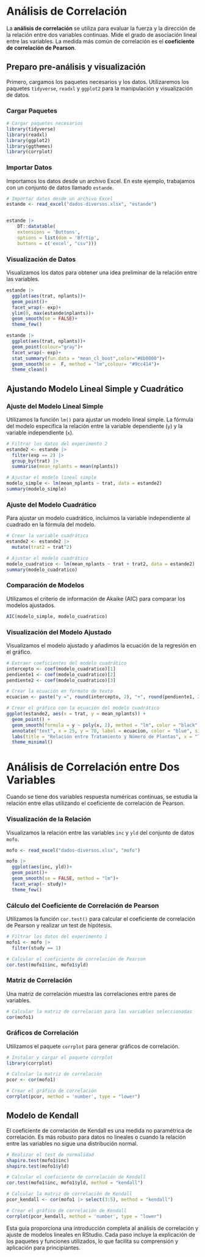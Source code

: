 # Análisis de Correlación

La **análisis de correlación** se utiliza para evaluar la fuerza y la dirección de la relación entre dos variables continuas. Mide el grado de asociación lineal entre las variables. La medida más común de correlación es el **coeficiente de correlación de Pearson**.

## Preparo pre-análisis y visualización

Primero, cargamos los paquetes necesarios y los datos. Utilizaremos los paquetes `tidyverse`, `readxl` y `ggplot2` para la manipulación y visualización de datos.

### Cargar Paquetes

```r
# Cargar paquetes necesarios
library(tidyverse)
library(readxl)
library(ggplot2)
library(ggthemes)
library(corrplot)
```

### Importar Datos

Importamos los datos desde un archivo Excel. En este ejemplo, trabajamos con un conjunto de datos llamado `estande`.

```r
# Importar datos desde un archivo Excel
estande <- read_excel("dados-diversos.xlsx", "estande")


estande |> 
    DT::datatable(
    extensions = 'Buttons', 
    options = list(dom = 'Bfrtip', 
    buttons = c('excel', "csv")))
```

### Visualización de Datos

Visualizamos los datos para obtener una idea preliminar de la relación entre las variables.

```r
estande |>
  ggplot(aes(trat, nplants))+
  geom_point()+
  facet_wrap(~ exp)+
  ylim(0, max(estande$nplants))+
  geom_smooth(se = FALSE)+
  theme_few()
```

```r
estande |>
  ggplot(aes(trat, nplants))+
  geom_point(colour="gray")+
  facet_wrap(~ exp)+
  stat_summary(fun.data = "mean_cl_boot",color="#8b0000")+ 
  geom_smooth(se =  F, method = "lm",colour= "#9cc414")+
  theme_clean()

```



## Ajustando Modelo Lineal Simple y Cuadrático

### Ajuste del Modelo Lineal Simple

Utilizamos la función `lm()` para ajustar un modelo lineal simple. La fórmula del modelo especifica la relación entre la variable dependiente (`y`) y la variable independiente (`x`).

```r
# Filtrar los datos del experimento 2
estande2 <- estande |>
  filter(exp == 2) |>
  group_by(trat) |>
  summarise(mean_nplants = mean(nplants))

# Ajustar el modelo lineal simple
modelo_simple <- lm(mean_nplants ~ trat, data = estande2)
summary(modelo_simple)
```

### Ajuste del Modelo Cuadrático

Para ajustar un modelo cuadrático, incluimos la variable independiente al cuadrado en la fórmula del modelo.

```r
# Crear la variable cuadrática
estande2 <- estande2 |>
  mutate(trat2 = trat^2)

# Ajustar el modelo cuadrático
modelo_cuadratico <- lm(mean_nplants ~ trat + trat2, data = estande2)
summary(modelo_cuadratico)
```

### Comparación de Modelos

Utilizamos el criterio de información de Akaike (AIC) para comparar los modelos ajustados.

```r
AIC(modelo_simple, modelo_cuadratico)
```

### Visualización del Modelo Ajustado

Visualizamos el modelo ajustado y añadimos la ecuación de la regresión en el gráfico.

```r
# Extraer coeficientes del modelo cuadrático
intercepto <- coef(modelo_cuadratico)[1]
pendiente1 <- coef(modelo_cuadratico)[2]
pendiente2 <- coef(modelo_cuadratico)[3]

# Crear la ecuación en formato de texto
ecuacion <- paste("y =", round(intercepto, 2), "+", round(pendiente1, 2), "* x +", round(pendiente2, 2), "* x^2")

# Crear el gráfico con la ecuación del modelo cuadrático
ggplot(estande2, aes(x = trat, y = mean_nplants)) +
  geom_point() +
  geom_smooth(formula = y ~ poly(x, 2), method = "lm", color = "black") +
  annotate("text", x = 25, y = 70, label = ecuacion, color = "blue", size = 5) +
  labs(title = "Relación entre Tratamiento y Número de Plantas", x = "Tratamiento", y = "Número de Plantas") +
  theme_minimal()
```

# Análisis de Correlación entre Dos Variables

Cuando se tiene dos variables respuesta numéricas continuas, se estudia la relación entre ellas utilizando el coeficiente de correlación de Pearson.

### Visualización de la Relación

Visualizamos la relación entre las variables `inc` y `yld` del conjunto de datos `mofo`.

```r
mofo <- read_excel("dados-diversos.xlsx", "mofo")

mofo |>
  ggplot(aes(inc, yld))+
  geom_point()+
  geom_smooth(se = FALSE, method = "lm")+
  facet_wrap(~ study)+
  theme_few()
```

### Cálculo del Coeficiente de Correlación de Pearson

Utilizamos la función `cor.test()` para calcular el coeficiente de correlación de Pearson y realizar un test de hipótesis.

```r
# Filtrar los datos del experimento 1
mofo1 <- mofo |>
  filter(study == 1)

# Calcular el coeficiente de correlación de Pearson
cor.test(mofo1$inc, mofo1$yld)
```

### Matriz de Correlación

Una matriz de correlación muestra las correlaciones entre pares de variables.

```r
# Calcular la matriz de correlación para las variables seleccionadas
cor(mofo1)
```

### Gráficos de Correlación

Utilizamos el paquete `corrplot` para generar gráficos de correlación.

```r
# Instalar y cargar el paquete corrplot
library(corrplot)

# Calcular la matriz de correlación
pcor <- cor(mofo1)

# Crear el gráfico de correlación
corrplot(pcor, method = 'number', type = "lower")
```

## Modelo de Kendall

El coeficiente de correlación de Kendall es una medida no paramétrica de correlación. Es más robusto para datos no lineales o cuando la relación entre las variables no sigue una distribución normal.

```r
# Realizar el test de normalidad
shapiro.test(mofo1$inc)
shapiro.test(mofo1$yld)

# Calcular el coeficiente de correlación de Kendall
cor.test(mofo1$inc, mofo1$yld, method = "kendall")

# Calcular la matriz de correlación de Kendall
pcor_kendall <- cor(mofo1 |> select(3:5), method = "kendall")

# Crear el gráfico de correlación de Kendall
corrplot(pcor_kendall, method = 'number', type = "lower")
```

Esta guía proporciona una introducción completa al análisis de correlación y ajuste de modelos lineales en RStudio. Cada paso incluye la explicación de los paquetes y funciones utilizados, lo que facilita su comprensión y aplicación para principiantes.
